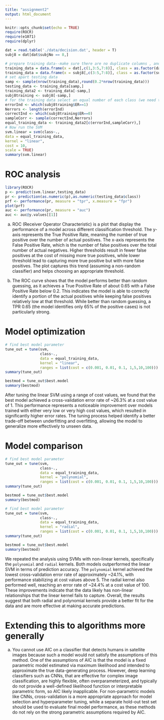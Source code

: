 ```yaml
---
title: "assignment2"
output: html_document
---
```


```r
knitr::opts_chunk$set(echo = TRUE)
require(ROCR)
require(e1071)
require(dplyr)
```

```r

dat = read.table('./data/decision.dat', header = T)
subj8 = dat[dat$subjNo == 8,]

# prepare training data--make sure there are no duplicate columns , and also no columns that are constant
training_data = data.frame(x = dat[,c(1,3:5,7:8)], class = as.factor(dat$ER))
training_data = data.frame(x = subj8[,c(3:5,7:8)], class = as.factor(subj8$ER))
# set apart testing data
samp <- sample(nrow(training_data),round(0.2*nrow(training_data)))
testing_data <- training_data[samp,]
training_data2 <- training_data[-samp,]
subj8training <- subj8[-samp,]
# for the training data select an equal number of each class (we need the original subj8 to find the ER
errorInd <- which(subj8training$ER==1)
Nerrors <- length(errorInd)
correctInd <- which(subj8training$ER==0)
sampleCorr <- sample(correctInd,Nerrors)
equal_training_data <- training_data2[c(errorInd,sampleCorr),]
# Now run the SVM
svm.linear = svm(class~.,
data = equal_training_data,
kernel = "linear",
cost = 10,
scale = TRUE)
summary(svm.linear)

```

# ROC analysis

```r
library(ROCR)
p <- predict(svm.linear,testing_data)
pr <- prediction(as.numeric(p),as.numeric(testing_data$class))
prf <- performance(pr, measure = "tpr", x.measure = "fpr")
plot(prf)
auc <- performance(pr, measure = "auc")
auc <- auc@y.values[[1]]
```

(a) ROC (Receiver Operator Characteristic) is a plot that display the performance of a model across different classification threshold. The y-axis represents the True Positive Rate, meaning the number of true positive over the number of actual positives. The x-axis represents the False Positive Rate, which is the number of false positives over the total number of actual negatives. Higher thresholds result in fewer false positives at the cost of missing more true positives, while lower threshold lead to capturing more true positive but with more false positives. The plot captures this trend (assuming a non-random classifier) and helps choosing an appropriate threshold.

(b) The ROC curve shows that the model performs better than random guessing, as it achieves a True Positive Rate of about 0.65 with a False Positive Rate below 0.2. This indicates the model is able to correctly identify a portion of the actual positives while keeping false positives relatively low at that threshold. While better than random guessing, a TPR 0.65 (the model identifies only 65% of the positive cases) is not particularly strong.

# Model optimization

```r

# find best model parameter
tune_out = tune(svm,
                class~.,
                data = equal_training_data,
                kernel = "linear",
                ranges = list(cost = c(0.001, 0.01, 0.1, 1,5,10,100)))
summary(tune_out)
```
```r
bestmod = tune_out$best.model
summary(bestmod)
```

After tuning the linear SVM using a range of cost values, we found that the best model achieved a cross-validation error rate of ~26.3% at a cost value of 1. This performance represents a noticeable improvement over models trained with either very low or very high cost values, which resulted in significantly higher error rates. The tuning process helped identify a better trade-off between underfitting and overfitting, allowing the model to generalize more effectively to unseen data. 

# Model comparison
```r

# find best model parameter
tune_out = tune(svm,
                class~.,
                data = equal_training_data,
                kernel = "polynomial",
                ranges = list(cost = c(0.001, 0.01, 0.1, 1,5,10,100)))
summary(tune_out)
```

```r
bestmod = tune_out$best.model
summary(bestmod)
```

```r

# find best model parameter
tune_out = tune(svm,
                class~.,
                data = equal_training_data,
                kernel = "radial",
                ranges = list(cost = c(0.001, 0.01, 0.1, 1,5,10,100)))
summary(tune_out)
```

```r
bestmod = tune_out$best.model
summary(bestmod)
```

We repeated the analysis using SVMs with non-linear kernels, specifically the `polynomial` and `radial` kernels. Both models outperformed the linear SVM in terms of prediction accuracy. The `polynomial` kernel achieved the lowest cross-validation error rate of approximately ~24.1%, with performance stabilizing at cost values above 5. The radial kernel also performed well, reaching an error rate of ~24.4% at a cost value of 100. These improvements indicate that the data likely has non-linear relationships that the linear kernel fails to capture. Overall, the results suggest that both radial and polynomial kernels provide a better fit for the data and are more effective at making accurate predictions.

# Extending this to algorithms more generally

(a) You cannot use AIC on a classifier that detects humans in satellite images because such a model would not satisfy the assumptions of this method. One of the assumptions of AIC is that the model is a fixed parametric model estimated via maximum likelihood and intended to approximate the true data-generating process. However, deep learning classifiers such as CNNs, that are effective for complex image classification, are highly flexible, often overparameterized, and typically do not provide a well-defined likelihood function or interpretable parametric form, so AIC likely inapplicable.  For non-parametric models like CNNs, cross-validation is a more appropriate approach for model selection and hyperparameter tuning, while a separate hold-out test set should be used to evaluate final model performance, as these methods do not rely on the strong parametric assumptions required by AIC.


